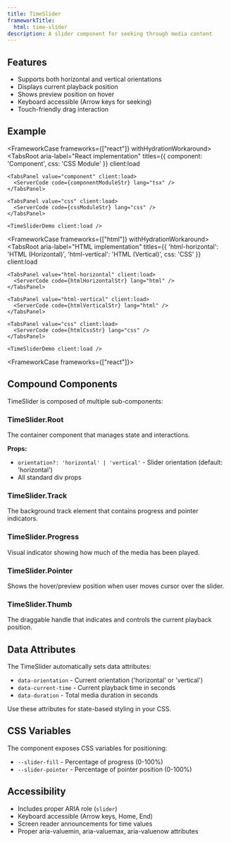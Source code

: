 ```yaml
---
title: TimeSlider
frameworkTitle:
  html: time-slider
description: A slider component for seeking through media content
---
```



## Features

- Supports both horizontal and vertical orientations
- Displays current playback position
- Shows preview position on hover
- Keyboard accessible (Arrow keys for seeking)
- Touch-friendly drag interaction

## Example

<FrameworkCase frameworks={["react"]} withHydrationWorkaround>
  <TabsRoot
    aria-label="React implementation"
    titles={{ component: 'Component', css: 'CSS Module' }}
    client:load
  >
    <TabsPanel value="component" client:load>
      <ServerCode code={componentModuleStr} lang="tsx" />
    </TabsPanel>

    <TabsPanel value="css" client:load>
      <ServerCode code={cssModuleStr} lang="css" />
    </TabsPanel>

    <TimeSliderDemo client:load />
  </TabsRoot>
</FrameworkCase>

<FrameworkCase frameworks={["html"]} withHydrationWorkaround>
  <TabsRoot
    aria-label="HTML implementation"
    titles={{ 'html-horizontal': 'HTML (Horizontal)', 'html-vertical': 'HTML (Vertical)', css: 'CSS' }}
    client:load
  >
    <TabsPanel value="html-horizontal" client:load>
      <ServerCode code={htmlHorizontalStr} lang="html" />
    </TabsPanel>

    <TabsPanel value="html-vertical" client:load>
      <ServerCode code={htmlVerticalStr} lang="html" />
    </TabsPanel>

    <TabsPanel value="css" client:load>
      <ServerCode code={htmlCssStr} lang="css" />
    </TabsPanel>

    <TimeSliderDemo client:load />
  </TabsRoot>
</FrameworkCase>

<FrameworkCase frameworks={["react"]}>

## Compound Components

TimeSlider is composed of multiple sub-components:

### TimeSlider.Root
The container component that manages state and interactions.

**Props:**
- `orientation?: 'horizontal' | 'vertical'` - Slider orientation (default: 'horizontal')
- All standard div props

### TimeSlider.Track
The background track element that contains progress and pointer indicators.

### TimeSlider.Progress
Visual indicator showing how much of the media has been played.

### TimeSlider.Pointer
Shows the hover/preview position when user moves cursor over the slider.

### TimeSlider.Thumb
The draggable handle that indicates and controls the current playback position.

</FrameworkCase>

## Data Attributes

The TimeSlider automatically sets data attributes:

- `data-orientation` - Current orientation ('horizontal' or 'vertical')
- `data-current-time` - Current playback time in seconds
- `data-duration` - Total media duration in seconds

Use these attributes for state-based styling in your CSS.

## CSS Variables

The component exposes CSS variables for positioning:

- `--slider-fill` - Percentage of progress (0-100%)
- `--slider-pointer` - Percentage of pointer position (0-100%)

## Accessibility

- Includes proper ARIA role (`slider`)
- Keyboard accessible (Arrow keys, Home, End)
- Screen reader announcements for time values
- Proper aria-valuemin, aria-valuemax, aria-valuenow attributes
